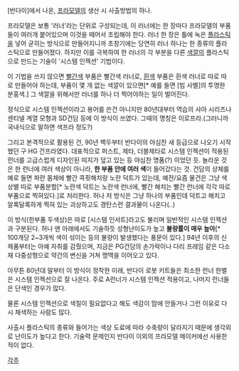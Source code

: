 [반다이]에서 나온, [[프라모델]]의 생산 시 사출방법의 하나.

프라모델은 보통 '러너'라는 단위로 구성되는데, 이 러너에는 한 장마다 프라모델의 부품들이 여러개 붙어있으며 이것을 떼어서 조립해야 한다. 러너 한 장은 틀에 녹은 [[플라스틱]]을 넣어 굳히는 방식으로 만들어지니까 초창기에는 당연히 러너 하나는 한 종류의 플라스틱으로 만들어졌다. 하지만 이를 극복하여 한 러너의 각 부분을 다른 [[색깔]]의 플라스틱으로 만드는 기술이 '시스템 인젝션' 기법이다.

이 기법을 쓰지 않으면 [[빨간색]] 부품은 빨간색 러너로, [[흰색]] 부품은 흰색 러너로 따로 따로 만들어야 하는데, 부품이 몇 개 없는 색깔이 있으면[* 예를 들면 [빔 사벨]의 투명한 분홍색.] 그 색깔을 위해서만 러너를 하나 더 찍어야하는 일이 벌어진다.

정식으로 시스템 인젝션이라고 용어를 쓴건 아니지만 80년대부터 역습의 샤아 시리즈나 센티넬 계열 모형과 SD건담 등에 이 방식이 쓰였다. 그때의 명칭은 이로프라.(그러니까 국내식으로 말하면 색프라 정도?)

그리고 본격적으로 활용된 건, 90년 벽두부터 반다이의 야심찬 새 등급으로 나오기 시작했던 구 HG 건프라였다. 대표적으로 퍼스트, 제타, 더블제타로 시스템 인젝션이 적용된 런너를 고급스럽게 디자인된 띠지가 덮고 있는 등 야심찬 명품(?) 이었던 듯. 놀라운 것은 한 런너에 여러 색상이 아니라, '''한 부품 안에 여러 색'''이 들어갔다는 것. 건담의 상체를 예로 들면 파란 몸체에 빨간 콕핏해치랑 노란 덕트가 있는데, 예전/요즘 물건은 그냥 색상별 따로 부품분할[* 노란색 덕트는 노란색 런너에, 빨간 해치는 빨간 런너에 각각 따로 부품으로 찍혀있다.]로 처리한다. 허나 저 방식은 그냥 하나의 부품인데 덕트고 해치고 알록달록하게 찍혀 있는 괴상하고도 경탄스런 결과물이 나온다(..)

이 방식(한부품 두색상)은 따로 [시스템 인서트]라고도 불리며 일반적인 시스템 인젝션과 구분된다. 허나 맨 아래에서도 기술하듯 성형난이도가 높고 '''불량률이 매우 높아'''[* 100개당 2~3개씩 색이 섞이는 등의 불량이 발생했다는 풍문이 있다.] 94년 이후의 신제품부터는 아예 자취를 감췄으며, 지금은 PG건담의 손가락이나 다리 프레임 같은 다소재 다중성형으로 약간의 변신을 거쳐 명맥을 이어오고 있다.

아무튼 80년대 말부터 이 방식이 정착한 이래, 반다이 로봇 키트들은 최소한 런너 한벌은 시스템 인젝션으로 잘 나온다. 주로 A런너가 시스템 인젝션 적용이고, 나머지 런너들은 단색인 경우가 많다.

물론 시스템 인젝션으로 색칠이 필요없다고 해도 색감이 맘에 안들거나 그런 이유로 다시 채색하는 사람도 많다.

사출시 플라스틱의 종류와 들어가는 색상 도료에 따라 수축량이 달라지기 때문에 생각외로 난이도가 높다고 한다. 기술력 문제인지 반다이 이외의 프라모델 메이커에선 사용한 적이 없다.

[[각주]]
